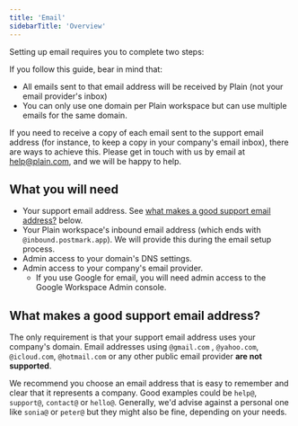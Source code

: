 ```yaml
---
title: 'Email'
sidebarTitle: 'Overview'
---
```


Setting up email requires you to complete two steps:

<CardGroup cols={2}>
  <Card title="Receiving emails in Plain" icon="inbox-in" href="/email/receiving"></Card>
  <Card title="Sending emails from Plain" icon="paper-plane-top" href="/email/sending"></Card>
</CardGroup>

If you follow this guide, bear in mind that:

- All emails sent to that email address will be received by Plain (not your email provider's inbox)
- You can only use one domain per Plain workspace but can use multiple emails for the same domain.

If you need to receive a copy of each email sent to the support email address (for instance, to keep a copy in your
company's email inbox), there are ways to achieve this. Please get in touch with us by email
at [help@plain.com](mailto:help@plain.com), and we will be happy to help.

## What you will need

- Your support email address. See [what makes a good support email address?](#what-makes-a-good-support-email-address)
  below.
- Your Plain workspace's inbound email address (which ends with
  `@inbound.postmark.app`). We will provide this during the email setup process.
- Admin access to your domain's DNS settings.
- Admin access to your company's email provider.
  - If you use Google for email, you will need admin access to the Google Workspace Admin console.

## What makes a good support email address?

The only requirement is that your support email address uses your company's domain. Email addresses using `@gmail.com`
, `@yahoo.com`, `@icloud.com`, `@hotmail.com` or any other public email provider **are not supported**.

We recommend you choose an email address that is easy to remember and clear that it represents a company. Good
examples could be `help@`, `support@`, `contact@` or `hello@`. Generally, we'd advise against a personal one
like `sonia@` or `peter@` but they might also be fine, depending on your needs.
